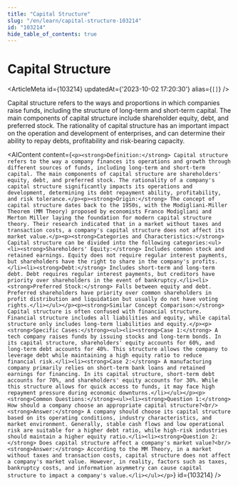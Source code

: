 ```yaml
---
title: "Capital Structure"
slug: "/en/learn/capital-structure-103214"
id: "103214"
hide_table_of_contents: true
---
```



# Capital Structure

<ArticleMeta id={103214} updatedAt={'2023-10-02 17:20:30'} alias={`[]`} />
<div className='border-solid border-b border-t-0 my-4 border-[var(--ifm-color-gray-300)]' />

Capital structure refers to the ways and proportions in which companies raise funds, including the structure of long-term and short-term capital. The main components of capital structure include shareholder equity, debt, and preferred stock. The rationality of capital structure has an important impact on the operation and development of enterprises, and can determine their ability to repay debts, profitability and risk-bearing capacity.

<AIContent content={`<p><strong>Definition:</strong> Capital structure refers to the way a company finances its operations and growth through different sources of funds, including long-term and short-term capital. The main components of capital structure are shareholders' equity, debt, and preferred stock. The rationality of a company's capital structure significantly impacts its operations and development, determining its debt repayment ability, profitability, and risk tolerance.</p><p><strong>Origin:</strong> The concept of capital structure dates back to the 1950s, with the Modigliani-Miller Theorem (MM Theory) proposed by economists Franco Modigliani and Merton Miller laying the foundation for modern capital structure theory. Their research indicated that in a market without taxes and transaction costs, a company's capital structure does not affect its market value.</p><p><strong>Categories and Characteristics:</strong> Capital structure can be divided into the following categories:<ul><li><strong>Shareholders' Equity:</strong> Includes common stock and retained earnings. Equity does not require regular interest payments, but shareholders have the right to share in the company's profits.</li><li><strong>Debt:</strong> Includes short-term and long-term debt. Debt requires regular interest payments, but creditors have priority over shareholders in the event of bankruptcy.</li><li><strong>Preferred Stock:</strong> Falls between equity and debt. Preferred shareholders have priority over common shareholders in profit distribution and liquidation but usually do not have voting rights.</li></ul></p><p><strong>Similar Concept Comparison:</strong> Capital structure is often confused with financial structure. Financial structure includes all liabilities and equity, while capital structure only includes long-term liabilities and equity.</p><p><strong>Specific Cases:</strong><ul><li><strong>Case 1:</strong> A tech company raises funds by issuing stocks and long-term bonds. In its capital structure, shareholders' equity accounts for 60%, and long-term debt accounts for 40%. This structure allows the company to leverage debt while maintaining a high equity ratio to reduce financial risk.</li><li><strong>Case 2:</strong> A manufacturing company primarily relies on short-term bank loans and retained earnings for financing. In its capital structure, short-term debt accounts for 70%, and shareholders' equity accounts for 30%. While this structure allows for quick access to funds, it may face high repayment pressure during economic downturns.</li></ul></p><p><strong>Common Questions:</strong><ul><li><strong>Question 1:</strong> How should a company choose an appropriate capital structure?<br/><strong>Answer:</strong> A company should choose its capital structure based on its operating conditions, industry characteristics, and market environment. Generally, stable cash flows and low operational risk are suitable for a higher debt ratio, while high-risk industries should maintain a higher equity ratio.</li><li><strong>Question 2:</strong> Does capital structure affect a company's market value?<br/><strong>Answer:</strong> According to the MM Theory, in a market without taxes and transaction costs, capital structure does not affect a company's market value. However, in reality, factors such as taxes, bankruptcy costs, and information asymmetry can cause capital structure to impact a company's value.</li></ul></p>`} id={103214} />
